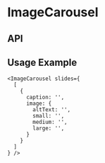 
<Meta
  title="Components/ImageCarousel"
  component={ImageCarousel}
  decorators={[withKnobs]}
/>

# ImageCarousel

<Preview>
  <Story name="Base component">
    <ImageCarousel
      slides={[
        {
          caption: text(
            'firstSlide.caption',
            'Image One Lorem ipsum dolor sit amet, consectetur adipiscing elit. Vestibulum facilisis ligula elementum.',
          ),
          image: {
            altText: text(
              'firstSlide.image.altText',
              'Image of Parsley Seed Facial Cleanser',
            ),
            small: text(
              'firstSlide.image.small',
              '/assets/images/ImageCarousel/image-one-small.jpg',
            ),
            medium: text(
              'firstSlide.image.medium',
              '/assets/images/ImageCarousel/image-one-medium.jpg',
            ),
            large: text(
              'firstSlide.image.large',
              '/assets/images/ImageCarousel/image-one-large.jpg',
            ),
          },
        },
        ...ImageCarouselFixture.slides,
      ]}
    />
  </Story>
</Preview>

## API

<Props of={ImageCarousel} />

## Usage Example

```
<ImageCarousel slides={
  [
    {
      caption: '',
      image: {
        altText: '',
        small: '',
        medium: '',
        large: '',
      }
    }
  ]
} />
```
